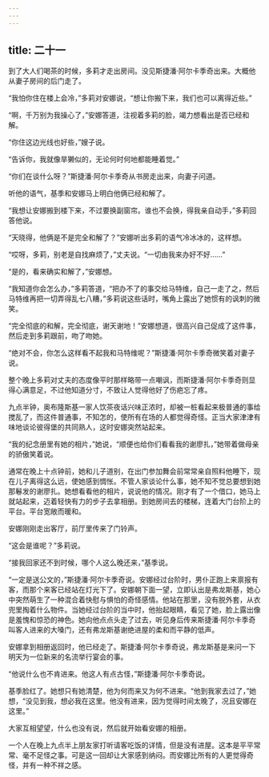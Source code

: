 ```yaml
---
---
---
```

title: 二十一
---




到了大人们喝茶的时候，多莉才走出房间。没见斯捷潘·阿尔卡季奇出来。大概他从妻子房间的后门走了。

“我怕你住在楼上会冷，”多莉对安娜说，“想让你搬下来，我们也可以离得近些。”

“啊，千万别为我操心了，”安娜答道，注视着多莉的脸，竭力想看出是否已经和解。

“你住这边光线也好些，”嫂子说。

“告诉你，我就像旱獭似的，无论何时何地都能睡着觉。”

“你们在谈什么呀？”斯捷潘·阿尔卡季奇从书房走出来，向妻子问道。

听他的语气，基季和安娜马上明白他俩已经和解了。

“我想让安娜搬到楼下来，不过要换副窗帘。谁也不会换，得我亲自动手，”多莉回答他说。

“天晓得，他俩是不是完全和解了？”安娜听出多莉的语气冷冰冰的，这样想。

“哎呀，多莉，别老是自找麻烦了，”丈夫说。“一切由我来办好不好……”

“是的，看来确实和解了，”安娜想。

“我知道你会怎么办，”多莉答道，“把办不了的事交给马特维，自己一走了之，然后马特维再把一切弄得乱七八糟，”多莉说这些话时，嘴角上露出了她惯有的讽刺的微笑。

“完全彻底的和解，完全彻底，谢天谢地！”安娜想道，很高兴自己促成了这件事，然后走到多莉跟前，吻了吻她。

“绝对不会，你怎么这样看不起我和马特维呢？”斯捷潘·阿尔卡季奇微笑着对妻子说。

整个晚上多莉对丈夫的态度像平时那样略带一点嘲讽，而斯捷潘·阿尔卡季奇则显得心满意足，不过他知道分寸，不致让人觉得他好了伤疤忘了疼。

九点半钟，奥布隆斯基一家人饮茶夜话兴味正浓时，却被一桩看起来极普通的事给搅乱了，而这件普通事，不知怎的，使所有在场的人都觉得奇怪。正当大家津津有味地谈论彼得堡的共同熟人，这时安娜突然站起来。

“我的纪念册里有她的相片，”她说，“顺便也给你们看看我的谢廖扎，”她带着做母亲的骄傲笑着说。

通常在晚上十点钟前，她和儿子道别，在出门参加舞会前常常亲自照料他睡下，现在儿子离得这么远，使她感到惆怅。不管人家谈论什么事，她不知不觉总要想到她那鬈发的谢廖扎。她想看看他的相片，说说他的情况。刚才有了一个借口，她马上就站起来，迈着轻快有力的步子去拿相册。到她房间去的楼梯，连着大门台阶上的平台。平台宽敞而暖和。

安娜刚刚走出客厅，前厅里传来了门铃声。

“这会是谁呢？”多莉说。

“接我回家还不到时候，哪个人这么晚还来，”基季说。

“一定是送公文的，”斯捷潘·阿尔卡季奇说。安娜经过台阶时，男仆正跑上来禀报有客，而那个来客已经站在灯光下了。安娜朝下面一望，立即认出是弗龙斯基，她心中突然萌生了一种混合着快慰与惧怕的奇怪感情。他站在那里，没有脱外套，从衣兜里掏着什么物件。当她经过台阶的当中时，他抬起眼睛，看见了她，脸上露出像是羞愧和惊恐的神色。她向他点点头走了过去，听见身后传来斯捷潘·阿尔卡季奇叫客人进来的大嗓门，还有弗龙斯基谢绝进屋的柔和而平静的低声。

安娜拿到相册返回时，他已经走了。斯捷潘·阿尔卡季奇说，弗龙斯基是来问一下明天为一位新来的名流举行宴会的事。

“他说什么也不肯进来。他这人有点古怪，”斯捷潘·阿尔卡季奇说。

基季脸红了。她想只有她清楚，他为何而来又为何不进来。“他到我家去过了，”她想，“没见到我，想必我在这里。他没有进来，因为觉得时间太晚了，况且安娜在这里。”

大家互相望望，什么也没有说，然后就开始看安娜的相册。

一个人在晚上九点半上朋友家打听请客吃饭的详情，但是没有进屋。这本是平平常常、毫不足怪之事。可是这一回却让大家感到纳闷。而安娜比所有的人更觉得奇怪，并有一种不祥之感。